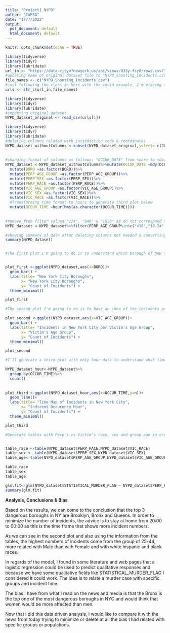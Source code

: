 ---
title: "Project1_NYPD"
author: "CAPSA"
date: "17/7/2022"
output:
  pdf_document: default
  html_document: default
---

```{r setup, include=FALSE}
knitr::opts_chunk$set(echo = TRUE)

```

```{r get_dataset_data}
library(tidyverse)
library(tidyr)
library(lubridate)
url_in <- "https://data.cityofnewyork.us/api/views/833y-fsy8/rows.csv?"
#updating name of original dataset file to "NYPD_Shooting_Incidents.csv" 
file_names <- c("NYPD_Shooting_Incidents.csv")
#just following the class in here with the covid example, I'm placing the link in a single vector
urls <- str_c(url_in,file_names)
```

``` {r import_data, message =FALSE}
library(tidyverse)
library(tidyr)
library(lubridate)
#importing original dataset
NYPD_dataset_original <- read_csv(urls[1])
```

```{r transform_analysis_data}
library(tidyverse)
library(tidyr)
library(lubridate)
#deleting columns related with jurisdiction code & coordinates
NYPD_dataset_withoutColumns <-subset(NYPD_dataset_original,select=-c(JURISDICTION_CODE,X_COORD_CD, Y_COORD_CD, Latitude, Longitude, Lon_Lat))
  
  
#changing format of columns as follows: "OCCUR_DATE" from <chr> to <date> ; from <char> to <factor> columns:BORO,PERP_AGE_GROUP ,PERP_SEX PERP_RACE, VIC_AGE_GROUP,VIC_SEX and VIC_RACE
NYPD_dataset <-NYPD_dataset_withoutColumns%>%mutate(OCCUR_DATE =mdy(OCCUR_DATE))%>%
  mutate(BORO =as.factor(BORO))%>%
  mutate(PERP_AGE_GROUP =as.factor(PERP_AGE_GROUP))%>%
  mutate(PERP_SEX =as.factor(PERP_SEX))%>%
  mutate(PERP_RACE =as.factor(PERP_RACE))%>%
  mutate(VIC_AGE_GROUP =as.factor(VIC_AGE_GROUP))%>%
  mutate(VIC_SEX =as.factor(VIC_SEX))%>%
  mutate(VIC_RACE =as.factor(VIC_RACE))%>%
  #Transforming time format to hours to generate third plot below
  mutate(OCCUR_TIME =hour(hms(as.character(OCCUR_TIME))))
  
  
#remove from filter values "224", "940" & "1020" as do not correspond to an age value
NYPD_dataset <-NYPD_dataset%>%filter(PERP_AGE_GROUP%in%c("<18","18-24","25-44","45-64","65+","UNKNOWN",NA))

#showing summary of data after deleting columns not needed & converting data type as required
summary(NYPD_dataset)


#The first plot I'm going to do is to understand which borough of New York has the most number of incidents. Its result shows that Brooklyn is the number one in incidents.


plot_first <-ggplot(NYPD_dataset,aes(x=BORO))+
  geom_bar() +
  labs(title= "New York City Boroughs",
       x= "New York City Boroughs",
       y= "Count of Incidents") +
  theme_minimal()

plot_first

#The second plot I'm going to do is to have an idea of the incidents per victim's age group. Its result shows that the group of 24-44 is the number one in incidents.

plot_second <-ggplot(NYPD_dataset,aes(x=VIC_AGE_GROUP))+
  geom_bar() +
  labs(title= "Incidents in New York City per Victim's Age Group",
       x= "Victim's Age Group",
       y= "Count of Incidents") +
  theme_minimal()

plot_second

#I'll generate a third plot with only hour data to understand what time is more risky for citizens in NY. it result shows that the more dangerous hours to be on the streets is from 20:00 - 00:00

NYPD_dataset_hour<-NYPD_dataset%>%
  group_by(OCCUR_TIME)%>%
  count()
  
  
plot_third <-ggplot(NYPD_dataset_hour,aes(x=OCCUR_TIME,y=n))+
  geom_line()+
  labs(title= "Time Map of Incidents in New York City",
       x= "Indicent Occurence Hour",
       y= "Count of Incidents") +
  theme_minimal()

plot_third

#Generate tables with Perp's vs Victim's race, sex and group age in order to perform some analysis


table_race <-table(NYPD_dataset$PERP_RACE,NYPD_dataset$VIC_RACE)
table_sex <- table(NYPD_dataset$PERP_SEX,NYPD_dataset$VIC_SEX)
table_age<-table(NYPD_dataset$PERP_AGE_GROUP,NYPD_dataset$VIC_AGE_GROUP)

table_race
table_sex
table_age

```
          
``` {r model}
glm.fit<-glm(NYPD_dataset$STATISTICAL_MURDER_FLAG ~ NYPD_dataset$PERP_RACE  + NYPD_dataset$PERP_SEX + NYPD_dataset$PERP_AGE_GROUP + NYPD_dataset$OCCUR_TIME)
summary(glm.fit)


```

**Analysis, Conclusions & Bias**


Based on the results, we can come to the conclusion that the top 3 dangerous boroughs in NY are Brooklyn, Bronx and Queens. In order to minimize the number of incidents, the advice is to stay at home from 20:00 to 00:00 as this is the time frame that shows more incident numbers.

As we can see in the second plot and also using the information from the tables, the highest numbers of incidents come from the group of 25-44, more related with Male than with Female and with white hispanic and black races.

In regards of the model, I found in some literature and web pages that a logistic regression could be used to predict qualitative responses and because we have some qualitative fields like STATISTICAL_MURDER_FLAG I considered it could work.  The idea is to relate a murder case with specific groups and incident time.

The bias I have from what I read on the news and media is that the Bronx is the top one of the most dangerous boroughs in NYC and would think that women would be more affected than men. 

Now that I did this data driven analysis, I would like to compare it with the news from today trying to minimize or delete at all the bias I had related with specific groups or populations.

